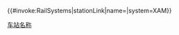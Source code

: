{{#invoke:RailSystems|stationLink|name={{{station}}}|system=XAM}}<noinclude>[[Category:西安轨道交通模板|车站名称]]</noinclude>